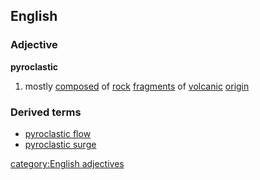 ==English==
===Adjective===
'''pyroclastic'''
# mostly [[composed]] of [[rock]] [[fragment]]s of [[volcanic]] [[origin]]
===Derived terms===
*[[pyroclastic flow]]
*[[pyroclastic surge]]
[[category:English adjectives]]